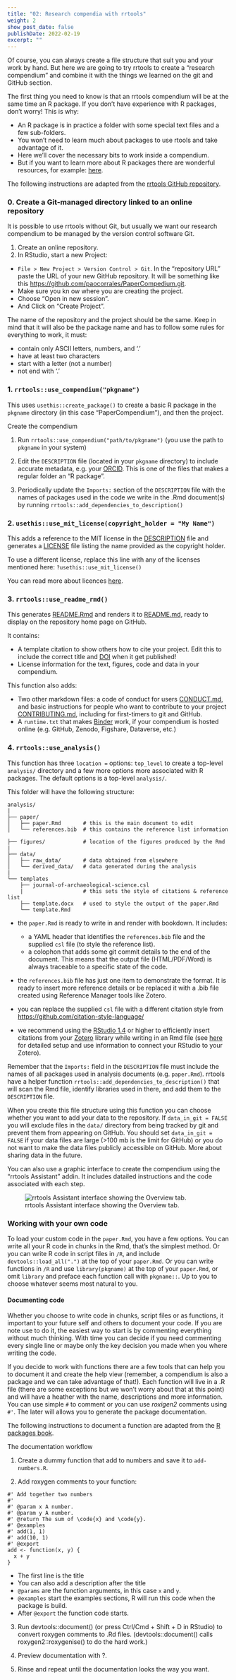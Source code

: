 ```yaml
---
title: "02: Research compendia with rrtools"
weight: 2
show_post_date: false
publishDate: 2022-02-19
excerpt: ""
---
```


Of course, you can always create a file structure that suit you and your work by hand.
But here we are going to try rrtools to create a "research compendium" and combine it with the things we learned on the git and GitHub section.

The first thing you need to know is that an rrtools compendium will be at the same time an R package.
If you don't have experience with R packages, don't worry!
This is why:

-   An R package is in practice a folder with some special text files and a few sub-folders.
-   You won't need to learn much about packages to use rtools and take advantage of it.
-   Here we'll cover the necessary bits to work inside a compendium.
-   But if you want to learn more about R packages there are wonderful resources, for example: [here](https://r-pkgs.org/).

The following instructions are adapted from the [rrtools GitHub repository](https://github.com/benmarwick/rrtools).

### 0. Create a Git-managed directory linked to an online repository

It is possible to use rrtools without Git, but usually we want our research compendium to be managed by the version control software Git.

::: instructions
1.  Create an online repository.
2.  In RStudio, start a new Project:

-   `File > New Project > Version Control > Git`. In the "repository URL" paste the URL of your new GitHub repository. It will be something like this <https://github.com/paocorrales/PaperCompedium.git>.
-   Make sure you kn ow where you are creating the project.
-   Choose "Open in new session".
-   And Click on "Create Project".
:::

The name of the repository and the project should be the same.
Keep in mind that it will also be the package name and has to follow some rules for everything to work, it must:

-   contain only ASCII letters, numbers, and '.'
-   have at least two characters
-   start with a letter (not a number)
-   not end with '.'

### 1. `rrtools::use_compendium("pkgname")`

This uses `usethis::create_package()` to create a basic R package in the `pkgname` directory (in this case "PaperCompendium"), and then the project.

::: instructions
Create the compendium

1.  Run `rrtools::use_compendium("path/to/pkgname")` (you use the path to `pkgname` in your system)

2.  Edit the `DESCRIPTION` file (located in your `pkgname` directory) to include accurate metadata, e.g. your [ORCID](https://orcid.org/).
    This is one of the files that makes a regular folder an "R package".

3.  Periodically update the `Imports:` section of the `DESCRIPTION` file with the names of packages used in the code we write in the .Rmd document(s) by running `rrtools::add_dependencies_to_description()`
:::

### 2. `usethis::use_mit_license(copyright_holder = "My Name")`

This adds a reference to the MIT license in the [DESCRIPTION](DESCRIPTION) file and generates a [LICENSE](LICENSE) file listing the name provided as the copyright holder.

To use a different license, replace this line with any of the licenses mentioned here: `?usethis::use_mit_license()`

::: notes
You can read more about licences [here](https://r-pkgs.org/license.html).
:::

### 3. `rrtools::use_readme_rmd()`

This generates [README.Rmd](README.Rmd) and renders it to [README.md](README.md), ready to display on the repository home page on GitHub.

It contains:

-   A template citation to show others how to cite your project. Edit this to include the correct title and [DOI](https://doi.org) when it get published!
-   License information for the text, figures, code and data in your compendium.

This function also adds:

-   Two other markdown files: a code of conduct for users [CONDUCT.md](CONDUCT.md), and basic instructions for people who want to contribute to your project [CONTRIBUTING.md](CONTRIBUTING.md), including for first-timers to git and GitHub.
-   A `runtime.txt` that makes [Binder](https://mybinder.org/) work, if your compendium is hosted online (e.g. GitHub, Zenodo, Figshare, Dataverse, etc.)

### 4. `rrtools::use_analysis()`

This function has three `location =` options: `top_level` to create a top-level `analysis/` directory and a few more options more associated with R packages.
The default options is a top-level `analysis/`.

This folder will have the following structure:

    analysis/
    |
    ├── paper/
    │   ├── paper.Rmd       # this is the main document to edit
    │   └── references.bib  # this contains the reference list information

    ├── figures/            # location of the figures produced by the Rmd
    |
    ├── data/
    │   ├── raw_data/       # data obtained from elsewhere
    │   └── derived_data/   # data generated during the analysis
    |
    └── templates
        ├── journal-of-archaeological-science.csl
        |                   # this sets the style of citations & reference list
        ├── template.docx   # used to style the output of the paper.Rmd
        └── template.Rmd

-   the `paper.Rmd` is ready to write in and render with bookdown. It includes:

    -   a YAML header that identifies the `references.bib` file and the supplied `csl` file (to style the reference list).
    -   a colophon that adds some git commit details to the end of the document. This means that the output file (HTML/PDF/Word) is always traceable to a specific state of the code.

-   the `references.bib` file has just one item to demonstrate the format. It is ready to insert more reference details or be replaced it with a .bib file created using Reference Manager tools like Zotero.

-   you can replace the supplied `csl` file with a different citation style from <https://github.com/citation-style-language/>

-   we recommend using the [RStudio 1.4](https://www.rstudio.com/products/rstudio/download/preview/) or higher to efficiently insert citations from your [Zotero](https://www.zotero.org/) library while writing in an Rmd file (see [here](https://blog.rstudio.com/2020/11/09/rstudio-1-4-preview-citations/) for detailed setup and use information to connect your RStudio to your Zotero).

Remember that the `Imports:` field in the `DESCRIPTION` file must include the names of all packages used in analysis documents (e.g. `paper.Rmd`).
rrtools have a helper function `rrtools::add_dependencies_to_description()` that will scan the Rmd file, identify libraries used in there, and add them to the `DESCRIPTION` file.

When you create this file structure using this function you can choose whether you want to add your data to the repository.
If `data_in_git = FALSE` you will exclude files in the `data/` directory from being tracked by git and prevent them from appearing on GitHub.
You should set `data_in_git = FALSE` if your data files are large (>100 mb is the limit for GitHub) or you do not want to make the data files publicly accessible on GitHub.
More about sharing data in the future.

::: notes
You can also use a graphic interface to create the compendium using the "rrtools Assistant" addin.
It includes datailed instructions and the code associated with each step.

![rrtools Assistant interface showing the Overview tab.](images/rrtools1.png)
:::

### Working with your own code

To load your custom code in the `paper.Rmd`, you have a few options.
You can write all your R code in chunks in the Rmd, that's the simplest method.
Or you can write R code in script files in `/R`, and include `devtools::load_all(".")` at the top of your `paper.Rmd`.
Or you can write functions in `/R` and use `library(pkgname)` at the top of your `paper.Rmd`, or omit `library` and preface each function call with `pkgname::`.
Up to you to choose whatever seems most natural to you.


#### Documenting code

Whether you choose to write code in chunks, script files or as functions, it important to your future self and others to document your code. 
If you are note use to do it, the easiest way to start is by commenting everything without much thinking. 
With time you can decide if you need commenting every single line or maybe only the key decision you made when you where writing the code. 

If you decide to work with functions there are a few tools that can help you to document it and create the help view (remember, a compendium is also a package and we can take advantage of that!). 
Each function will live in a .R file (there are some exceptions but we won't worry about that at this point) and will have a heather with the name, descriptions and more information. 
You can use simple `#` to comment or you can use *roxigen2* comments using `#'`. 
The later will allows you to generate the package documentation. 

The following instructions to document a function are adapted from the [R packages book](https://r-pkgs.org/man.html).

::: instructions 

The documentation workflow

1. Create a dummy function that add to numbers and save it to `add-numbers.R`.

2. Add roxygen comments to your function:

```
#' Add together two numbers
#' 
#' @param x A number.
#' @param y A number.
#' @return The sum of \code{x} and \code{y}.
#' @examples
#' add(1, 1)
#' add(10, 1)
#' @export
add <- function(x, y) {
  x + y
}
```

* The first line is the title
* You can also add a description after the title
* `@params` are the function arguments, in this case `x` and `y`.
* `@examples` start the examples sections, R will run this code when the package is build.
* After `@export` the function code starts. 

3. Run devtools::document() (or press Ctrl/Cmd + Shift + D in RStudio) to convert roxygen comments to .Rd files. (devtools::document() calls roxygen2::roxygenise() to do the hard work.)

4. Preview documentation with ?.

5. Rinse and repeat until the documentation looks the way you want.


:::
